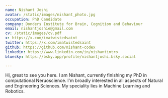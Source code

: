 ```yaml
---
name: Nishant Joshi
avatar: /static/images/nishant_photo.jpg 
occupation: PhD Candidate 
company: Donders Institute for Brain, Cognition and Behaviour
email: nishantjoshie@gmail.com
cv: /static/images/cv.pdf
x: https://x.com/imatwistedsaint
twitter: https://x.com/imatwistedsaint
github: https://github.com/nishant-codex
linkedin: https://www.linkedin.com/in/nishantintro
bluesky: https://bsky.app/profile/nishantjoshi.bsky.social

---
```


Hi, great to see you here. I am Nishant, currently finishing my PhD in computational Neruoscience. I'm broadly interested in all aspects of Natural and Engineering Sciences. My speciality lies in Machine Learning and Robotics. 